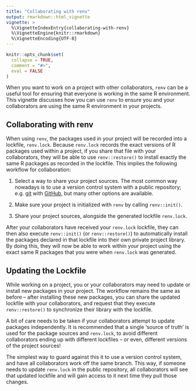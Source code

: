 ```yaml
---
title: "Collaborating with renv"
output: rmarkdown::html_vignette
vignette: >
  %\VignetteIndexEntry{collaborating-with-renv}
  %\VignetteEngine{knitr::rmarkdown}
  %\VignetteEncoding{UTF-8}
---
```


```r
knitr::opts_chunk$set(
  collapse = TRUE,
  comment = "#>",
  eval = FALSE
)
```

When you want to work on a project with other collaborators, `renv` can be
a useful tool for ensuring that everyone is working in the same R environment.
This vignette discusses how you can use `renv` to ensure you and your
collaborators are using the same R environment in your projects.


## Collaborating with renv

When using `renv`, the packages used in your project will be recorded into a
lockfile, `renv.lock`. Because `renv.lock` records the exact versions of R
packages used within a project, if you share that file with your collaborators,
they will be able to use `renv::restore()` to install exactly the same R
packages as recorded in the lockfile. This implies the following workflow for
collaboration:

1. Select a way to share your project sources. The most common way nowadays is
   to use a version control system with a public repository; e.g.
   [git](https://git-scm.com/) with [GitHub](https://github.com/), but
   many other options are available.

2. Make sure your project is initialized with `renv` by calling `renv::init()`.

3. Share your project sources, alongside the generated lockfile `renv.lock`.

After your collaborators have received your `renv.lock` lockfile, they can then
also execute `renv::init()` (or `renv::restore()`) to automatically install
the packages declared in that lockfile into their own private project library.
By doing this, they will now be able to work within your project using the
exact same R packages that you were when `renv.lock` was generated.


## Updating the Lockfile

While working on a project, you or your collaborators may need to update or
install new packages in your project. The workflow remains the same as before --
after installing these new packages, you can share the updated lockfile with
your collaborators, and request that they execute `renv::restore()` to
synchronize their library with the lockfile.

A bit of care needs to be taken if your collaborators attempt to update packages
independently. It is recommended that a single 'source of truth' is used for the
package sources and `renv.lock`, to avoid different collaborators ending up with
different lockfiles -- or even, different versions of the project sources!

The simplest way to guard against this it to use a version control system, and
have all collaborators work off the same branch. This way, if someone needs to
update `renv.lock` in the public repository, all collaborators will see that
updated lockfile and will gain access to it next time they pull those changes.
